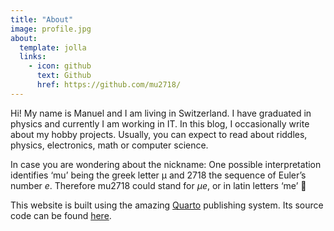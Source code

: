 ```yaml
---
title: "About"
image: profile.jpg
about:
  template: jolla
  links:
    - icon: github
      text: Github
      href: https://github.com/mu2718/
---
```


Hi! My name is Manuel and I am living in Switzerland. I have graduated in physics and currently I am working in IT. In this blog, I occasionally write about my hobby projects. Usually, you can expect to read about riddles, physics, electronics, math or computer science.

In case you are wondering about the nickname: One possible interpretation identifies 'mu' being the greek letter μ and 2718 the sequence of Euler's number *e*. Therefore mu2718 could stand for *μe*, or in latin letters 'me' 🙂


This website is built using the amazing [Quarto](https://quarto.org/) publishing system. Its source code can be found [here](https://github.com/mu2718/mu2718.github.io/).

